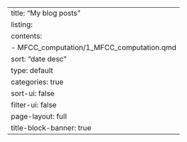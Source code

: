 ---
title: "My blog posts"
listing:
  contents:
    - MFCC_computation/1_MFCC_computation.qmd
  sort: "date desc"
  type: default
  categories: true
  sort-ui: false
  filter-ui: false
page-layout: full
title-block-banner: true
---